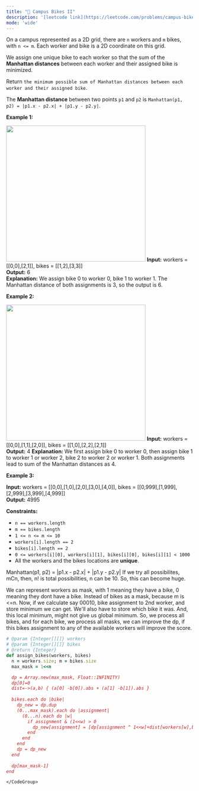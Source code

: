 ```yaml
---
title: "🧀 Campus Bikes II"
description: '[leetcode link](https://leetcode.com/problems/campus-bikes-ii/description/)'
mode: 'wide'
---
```

<Tabs>
  <Tab title="Question" icon="circle-question" iconType="regular">
    <Card>
      <p>On a campus represented as a 2D grid, there are <code>n</code> workers and <code>m</code> bikes, with <code>n &lt;= m</code>. Each worker and bike is a 2D coordinate on this grid.</p>  <p>We assign one unique bike to each worker so that the sum of the <strong>Manhattan distances</strong> between each worker and their assigned bike is minimized.</p>  <p>Return <code>the minimum possible sum of Manhattan distances between each worker and their assigned bike</code>.</p>  <p>The <strong>Manhattan distance</strong> between two points <code>p1</code> and <code>p2</code> is <code>Manhattan(p1, p2) = |p1.x - p2.x| + |p1.y - p2.y|</code>.</p>   <p><strong class="example">Example 1:</strong></p> <img alt="" src="https://assets.leetcode.com/uploads/2019/03/06/1261_example_1_v2.png" style="width: 376px; height: 366px;" />  <strong>Input:</strong> workers = [[0,0],[2,1]], bikes = [[1,2],[3,3]] <br/> <strong>Output:</strong> 6 <br/> <strong>Explanation:</strong>  We assign bike 0 to worker 0, bike 1 to worker 1. The Manhattan distance of both assignments is 3, so the output is 6.   <p><strong class="example">Example 2:</strong></p> <img alt="" src="https://assets.leetcode.com/uploads/2019/03/06/1261_example_2_v2.png" style="width: 376px; height: 366px;" />  <strong>Input:</strong> workers = [[0,0],[1,1],[2,0]], bikes = [[1,0],[2,2],[2,1]] <br/> <strong>Output:</strong> 4 <strong>Explanation: </strong> We first assign bike 0 to worker 0, then assign bike 1 to worker 1 or worker 2, bike 2 to worker 2 or worker 1. Both assignments lead to sum of the Manhattan distances as 4.   <p><strong class="example">Example 3:</strong></p>   <strong>Input:</strong> workers = [[0,0],[1,0],[2,0],[3,0],[4,0]], bikes = [[0,999],[1,999],[2,999],[3,999],[4,999]] <br/> <strong>Output:</strong> 4995    <p><strong>Constraints:</strong></p>  <ul>  <li><code>n == workers.length</code></li>  <li><code>m == bikes.length</code></li>  <li><code>1 &lt;= n &lt;= m &lt;= 10</code></li>  <li><code>workers[i].length == 2</code></li>  <li><code>bikes[i].length == 2</code></li>  <li><code>0 &lt;= workers[i][0], workers[i][1], bikes[i][0], bikes[i][1] &lt; 1000</code></li>  <li>All the workers and the bikes locations are <strong>unique</strong>.</li> </ul> 
    </Card>
  </Tab>
  <Tab title="Solution" icon="lightbulb" iconType="regular" >
    <Card>
      Manhattan(p1, p2) = |p1.x - p2.x| + |p1.y - p2.y|
If we try all possibilites, mCn, then, n! is total possibilities, n can be 10. So, this can become huge.

We can represent workers as mask, with 1 meaning they have a bike, 0 meaning they dont have a bike.
Instead of bikes as a mask, because m is &lt;=n. Now, if we calculate say 00010, bike assignment to 2nd worker, and store minimum we can get. We'll also have to store which bike it was. And, this local minimum, might not give us global minimum. So, we process all bikes, and for each bike, we process all masks, we can improve the dp, if this bikes assignment to any of the available workers will improve the score.
</Card>
  <Expandable title="code">
    <CodeGroup dropdown>
```ruby title="Campus Bikes II" lines
# @param {Integer[][]} workers
# @param {Integer[][]} bikes
# @return {Integer}
def assign_bikes(workers, bikes)
  n = workers.size; m = bikes.size
  max_mask = 1<<n

  dp = Array.new(max_mask, Float::INFINITY)
  dp[0]=0
  dist=->(a,b) { (a[0] -b[0]).abs + (a[1] -b[1]).abs }
  
  bikes.each do |bike|
    dp_new = dp.dup
    (0...max_mask).each do |assignment|
      (0...n).each do |w|
        if assignment & (1<<w) > 0
          dp_new[assignment] = [dp[assignment ^ 1<<w]+dist[workers[w],bike], dp_new[assignment]].min
        end
      end
    end
    dp = dp_new
  end
  
  dp[max_mask-1]
end
```
    </CodeGroup>
  </Expandable>
  </Tab>
</Tabs>
